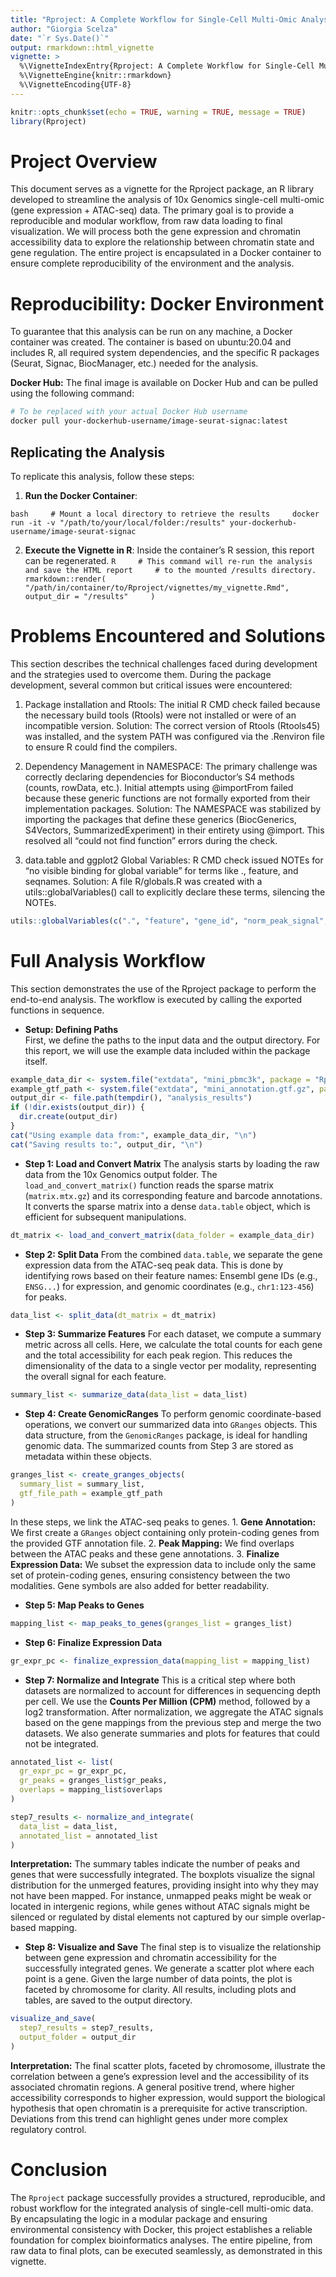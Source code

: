 ---
title: "Rproject: A Complete Workflow for Single-Cell Multi-Omic Analysis"
author: "Giorgia Scelza"
date: "`r Sys.Date()`"
output: rmarkdown::html_vignette
vignette: >
  %\VignetteIndexEntry{Rproject: A Complete Workflow for Single-Cell Multi-Omic Analysis}
  %\VignetteEngine{knitr::rmarkdown}
  %\VignetteEncoding{UTF-8}
---

```{r setup, include=FALSE}
knitr::opts_chunk$set(echo = TRUE, warning = TRUE, message = TRUE)
library(Rproject)
```

# Project Overview

This document serves as a vignette for the Rproject package, an R library developed to streamline the analysis of 10x Genomics single-cell multi-omic (gene expression + ATAC-seq) data. The primary goal is to provide a reproducible and modular workflow, from raw data loading to final visualization. We will process both the gene expression and chromatin accessibility data to explore the relationship between chromatin state and gene regulation. The entire project is encapsulated in a Docker container to ensure complete reproducibility of the environment and the analysis.

# Reproducibility: Docker Environment

To guarantee that this analysis can be run on any machine, a Docker container was created. The container is based on ubuntu:20.04 and includes R, all required system dependencies, and the specific R packages (Seurat, Signac, BiocManager, etc.) needed for the analysis.

**Docker Hub:** The final image is available on Docker Hub and can be pulled using the following command:

``` bash
# To be replaced with your actual Docker Hub username
docker pull your-dockerhub-username/image-seurat-signac:latest
```

## Replicating the Analysis

To replicate this analysis, follow these steps:

1.  **Run the Docker Container**:

`bash     # Mount a local directory to retrieve the results     docker run -it -v "/path/to/your/local/folder:/results" your-dockerhub-username/image-seurat-signac`

2.  **Execute the Vignette in R**: Inside the container's R session, this report can be regenerated. `R     # This command will re-run the analysis and save the HTML report     # to the mounted /results directory.     rmarkdown::render(       "/path/in/container/to/Rproject/vignettes/my_vignette.Rmd",        output_dir = "/results"     )`

# Problems Encountered and Solutions

This section describes the technical challenges faced during development and the strategies used to overcome them. During the package development, several common but critical issues were encountered:

1.  Package installation and Rtools: The initial R CMD check failed because the necessary build tools (Rtools) were not installed or were of an incompatible version. Solution: The correct version of Rtools (Rtools45) was installed, and the system PATH was configured via the .Renviron file to ensure R could find the compilers.

2.  Dependency Management in NAMESPACE: The primary challenge was correctly declaring dependencies for Bioconductor's S4 methods (counts, rowData, etc.). Initial attempts using @importFrom failed because these generic functions are not formally exported from their implementation packages. Solution: The NAMESPACE was stabilized by importing the packages that define these generics (BiocGenerics, S4Vectors, SummarizedExperiment) in their entirety using @import. This resolved all "could not find function" errors during the check.

3.  data.table and ggplot2 Global Variables: R CMD check issued NOTEs for "no visible binding for global variable" for terms like ., feature, and seqnames. Solution: A file R/globals.R was created with a utils::globalVariables() call to explicitly declare these terms, silencing the NOTEs.

``` r
utils::globalVariables(c(".", "feature", "gene_id", "norm_peak_signal", "atac_cpm", "seqnames", "total_accessibility", "expression_cpm"))
```

# Full Analysis Workflow

This section demonstrates the use of the Rproject package to perform the end-to-end analysis. The workflow is executed by calling the exported functions in sequence.

-   **Setup: Defining Paths**\
    First, we define the paths to the input data and the output directory. For this report, we will use the example data included within the package itself.

```{r setup_paths, echo=TRUE, message=TRUE, warning=TRUE}
example_data_dir <- system.file("extdata", "mini_pbmc3k", package = "Rproject")
example_gtf_path <- system.file("extdata", "mini_annotation.gtf.gz", package = "Rproject")
output_dir <- file.path(tempdir(), "analysis_results")
if (!dir.exists(output_dir)) {
  dir.create(output_dir)
}
cat("Using example data from:", example_data_dir, "\n")
cat("Saving results to:", output_dir, "\n")
```

-   **Step 1: Load and Convert Matrix** The analysis starts by loading the raw data from the 10x Genomics output folder. The `load_and_convert_matrix()` function reads the sparse matrix (`matrix.mtx.gz`) and its corresponding feature and barcode annotations. It converts the sparse matrix into a dense `data.table` object, which is efficient for subsequent manipulations.

```{r step_1, echo=TRUE, message=TRUE, warning=TRUE}
dt_matrix <- load_and_convert_matrix(data_folder = example_data_dir)
```

-   **Step 2: Split Data** From the combined `data.table`, we separate the gene expression data from the ATAC-seq peak data. This is done by identifying rows based on their feature names: Ensembl gene IDs (e.g., `ENSG...`) for expression, and genomic coordinates (e.g., `chr1:123-456`) for peaks.

```{r step_2, echo=TRUE, message=TRUE, warning=TRUE}
data_list <- split_data(dt_matrix = dt_matrix)
```

-   **Step 3: Summarize Features** For each dataset, we compute a summary metric across all cells. Here, we calculate the total counts for each gene and the total accessibility for each peak region. This reduces the dimensionality of the data to a single vector per modality, representing the overall signal for each feature.

```{r step_3, echo=TRUE, message=TRUE, warning=TRUE}
summary_list <- summarize_data(data_list = data_list)
```

-   **Step 4: Create GenomicRanges** To perform genomic coordinate-based operations, we convert our summarized data into `GRanges` objects. This data structure, from the `GenomicRanges` package, is ideal for handling genomic data. The summarized counts from Step 3 are stored as metadata within these objects.

```{r step_4, echo=TRUE, message=TRUE, warning=TRUE}
granges_list <- create_granges_objects(
  summary_list = summary_list,
  gtf_file_path = example_gtf_path
)
```

In these steps, we link the ATAC-seq peaks to genes. 1. **Gene Annotation:** We first create a `GRanges` object containing only protein-coding genes from the provided GTF annotation file. 2. **Peak Mapping:** We find overlaps between the ATAC peaks and these gene annotations. 3. **Finalize Expression Data:** We subset the expression data to include only the same set of protein-coding genes, ensuring consistency between the two modalities. Gene symbols are also added for better readability.

-   **Step 5: Map Peaks to Genes**

```{r step_5, echo=TRUE, message=TRUE, warning=TRUE}
mapping_list <- map_peaks_to_genes(granges_list = granges_list)
```

-   **Step 6: Finalize Expression Data**

```{r step_6, echo=TRUE, message=TRUE, warning=TRUE}
gr_expr_pc <- finalize_expression_data(mapping_list = mapping_list)
```

-   **Step 7: Normalize and Integrate** This is a critical step where both datasets are normalized to account for differences in sequencing depth per cell. We use the **Counts Per Million (CPM)** method, followed by a log2 transformation. After normalization, we aggregate the ATAC signals based on the gene mappings from the previous step and merge the two datasets. We also generate summaries and plots for features that could not be integrated.

```{r step_7, echo=TRUE, message=TRUE, warning=TRUE}
annotated_list <- list(
  gr_expr_pc = gr_expr_pc,
  gr_peaks = granges_list$gr_peaks,
  overlaps = mapping_list$overlaps
)

step7_results <- normalize_and_integrate(
  data_list = data_list,
  annotated_list = annotated_list
)
```

**Interpretation:** The summary tables indicate the number of peaks and genes that were successfully integrated. The boxplots visualize the signal distribution for the unmerged features, providing insight into why they may not have been mapped. For instance, unmapped peaks might be weak or located in intergenic regions, while genes without ATAC signals might be silenced or regulated by distal elements not captured by our simple overlap-based mapping.

-   **Step 8: Visualize and Save** The final step is to visualize the relationship between gene expression and chromatin accessibility for the successfully integrated genes. We generate a scatter plot where each point is a gene. Given the large number of data points, the plot is faceted by chromosome for clarity. All results, including plots and tables, are saved to the output directory.

```{r step_8, echo=TRUE, message=TRUE, warning=TRUE}
visualize_and_save(
  step7_results = step7_results,
  output_folder = output_dir
)
```

**Interpretation:** The final scatter plots, faceted by chromosome, illustrate the correlation between a gene's expression level and the accessibility of its associated chromatin regions. A general positive trend, where higher accessibility corresponds to higher expression, would support the biological hypothesis that open chromatin is a prerequisite for active transcription. Deviations from this trend can highlight genes under more complex regulatory control.

# Conclusion

The `Rproject` package successfully provides a structured, reproducible, and robust workflow for the integrated analysis of single-cell multi-omic data. By encapsulating the logic in a modular package and ensuring environmental consistency with Docker, this project establishes a reliable foundation for complex bioinformatics analyses. The entire pipeline, from raw data to final plots, can be executed seamlessly, as demonstrated in this vignette.
